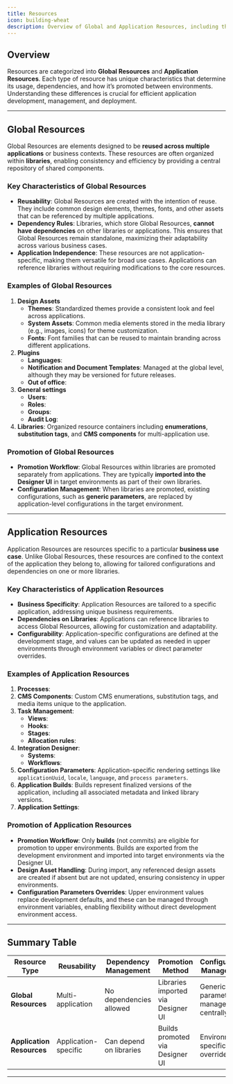 ```yaml
---
title: Resources
icon: building-wheat
description: Overview of Global and Application Resources, including their usage, dependencies, promotion, and configuration within the platform.
---
```


## Overview

Resources are categorized into **Global Resources** and **Application Resources**. Each type of resource has unique characteristics that determine its usage, dependencies, and how it’s promoted between environments. Understanding these differences is crucial for efficient application development, management, and deployment.

---

## Global Resources

Global Resources are elements designed to be **reused across multiple applications** or business contexts. These resources are often organized within **libraries**, enabling consistency and efficiency by providing a central repository of shared components.

### Key Characteristics of Global Resources

- **Reusability**: Global Resources are created with the intention of reuse. They include common design elements, themes, fonts, and other assets that can be referenced by multiple applications.
- **Dependency Rules**: Libraries, which store Global Resources, **cannot have dependencies** on other libraries or applications. This ensures that Global Resources remain standalone, maximizing their adaptability across various business cases.
- **Application Independence**: These resources are not application-specific, making them versatile for broad use cases. Applications can reference libraries without requiring modifications to the core resources.
  
### Examples of Global Resources

1. **Design Assets**
   - **Themes**: Standardized themes provide a consistent look and feel across applications.
   - **System Assets**: Common media elements stored in the media library (e.g., images, icons) for theme customization.
   - **Fonts**: Font families that can be reused to maintain branding across different applications.
2. **Plugins**
    - **Languages**:
    - **Notification and Document Templates**: Managed at the global level, although they may be versioned for future releases.
    - **Out of office**:
3. **General settings**
    - **Users**:
    - **Roles**:
    - **Groups**:
    - **Audit Log**:
4. **Libraries**: Organized resource containers including **enumerations**, **substitution tags**, and **CMS components** for multi-application use.

### Promotion of Global Resources

- **Promotion Workflow**: Global Resources within libraries are promoted separately from applications. They are typically **imported into the Designer UI** in target environments as part of their own libraries.
- **Configuration Management**: When libraries are promoted, existing configurations, such as **generic parameters**, are replaced by application-level configurations in the target environment.

---

## Application Resources

Application Resources are resources specific to a particular **business use case**. Unlike Global Resources, these resources are confined to the context of the application they belong to, allowing for tailored configurations and dependencies on one or more libraries.

### Key Characteristics of Application Resources

- **Business Specificity**: Application Resources are tailored to a specific application, addressing unique business requirements.
- **Dependencies on Libraries**: Applications can reference libraries to access Global Resources, allowing for customization and adaptability.
- **Configurability**: Application-specific configurations are defined at the development stage, and values can be updated as needed in upper environments through environment variables or direct parameter overrides.

### Examples of Application Resources

1. **Processes**:
2. **CMS Components**: Custom CMS enumerations, substitution tags, and media items unique to the application.
3. **Task Management**:
    - **Views**:
    - **Hooks**:
    - **Stages**:
    - **Allocation rules**:
4. **Integration Designer**:
    - **Systems**:
    - **Workflows**:
6. **Configuration Parameters**: Application-specific rendering settings like `applicationUuid`, `locale`, `language`, and `process parameters`.
7. **Application Builds**: Builds represent finalized versions of the application, including all associated metadata and linked library versions.
8. **Application Settings**:

### Promotion of Application Resources

- **Promotion Workflow**: Only **builds** (not commits) are eligible for promotion to upper environments. Builds are exported from the development environment and imported into target environments via the Designer UI.
- **Design Asset Handling**: During import, any referenced design assets are created if absent but are not updated, ensuring consistency in upper environments.
- **Configuration Parameters Overrides**: Upper environment values replace development defaults, and these can be managed through environment variables, enabling flexibility without direct development environment access.

---

## Summary Table

| Resource Type             | Reusability          | Dependency Management   | Promotion Method                   | Configuration Management             |
| ------------------------- | -------------------- | ----------------------- | ---------------------------------- | ------------------------------------ |
| **Global Resources**      | Multi-application    | No dependencies allowed | Libraries imported via Designer UI | Generic parameters managed centrally |
| **Application Resources** | Application-specific | Can depend on libraries | Builds promoted via Designer UI    | Environment-specific overrides       |

---
